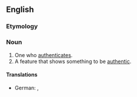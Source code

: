 ==English==

===Etymology===
{{suffix|authenticate|or|lang=en}}

===Noun===
{{en-noun}}

# One who [[authenticate]]s.
# A feature that shows something to be [[authentic]].

====Translations====
{{trans-top|one who authenticates}}
* German: {{t|de|Beglaubiger|m}}, {{t|de|Beglaubigerin|f}}
{{trans-mid}}
{{trans-bottom}}

{{trans-top|feature that shows something to be authentic}}
{{trans-mid}}
{{trans-bottom}}